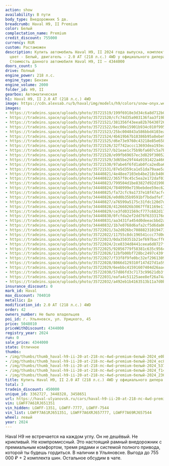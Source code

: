 ```yaml
---
action: show
availability: В пути
body_type: Внедорожник 5 дв.
breadcrumb: Haval H9, II Premium
color: Белый
complectation_name: Premium
credit_discount: 755000
currency: RUR
custom: Растаможен
description: Купить автомобиль Haval H9, II 2024 года выпуска, комплектация Premium,
  цвет - Белый, двигатель - 2.0 AT (218 л.с.) 4WD у официального дилера в г. Ульяновск.
  Стоимость данного автомобиля Haval H9, II – 4344000
doors_count: 5
drive: Полный
engine_power: 218 л.с.
engine_type: Бензин
engine_volume: 2000
folder_id: H9, II
gearbox: Автоматическая
h1: Haval H9, II 2.0 AT (218 л.с.) 4WD
image: https://cdn.alexsab.ru/b/haval/img/models/h9/colors/snow-onyx.webp
images:
- https://tradeins.space/uploads/photo/35721519/199f6918e3d34c6a8d712b04052e0bf2.jpg
- https://tradeins.space/uploads/photo/35721520/cfc74d35a903136faa3f19b601eec8cd.jpg
- https://tradeins.space/uploads/photo/35721521/381356f43eea82b764307261cd6537c0.jpg
- https://tradeins.space/uploads/photo/35721522/6ec00e15901b934c010f99519faf14f1.jpg
- https://tradeins.space/uploads/photo/35721523/25bc004843a586bbd4103ea30c123671.jpg
- https://tradeins.space/uploads/photo/35721524/4b619b67b18386b95a8ebe943018b85b.jpg
- https://tradeins.space/uploads/photo/35721525/d6e73e9760c43218e85e658253b7b98e.jpg
- https://tradeins.space/uploads/photo/35721526/32f742accc13693dea193ea0fa034c40.jpg
- https://tradeins.space/uploads/photo/35721527/b21eae1c75b9bfa607c5a7ba2850a2b3.jpg
- https://tradeins.space/uploads/photo/35721528/e99fb69657ec3d829f300523a9891624.jpg
- https://tradeins.space/uploads/photo/35721529/3d65be29f44a9191422a466f0c11870b.jpg
- https://tradeins.space/uploads/photo/35721530/97abe6f6fd1ab0fca2edba63a17de726.jpg
- https://tradeins.space/uploads/photo/35721531/87e5d359ca1e51da79aae5a03203b33b.jpg
- https://tradeins.space/uploads/photo/34440821/4e48ee7103eb4be218cb400b2ac34d23.JPG
- https://tradeins.space/uploads/photo/34440822/3657f0c45c5ea2e172daf03ff966c641.JPG
- https://tradeins.space/uploads/photo/34440823/799504d1be83827d92d199b0d1b61abb.JPG
- https://tradeins.space/uploads/photo/34440824/7840999e719bebdee59ec620f7ef254c.JPG
- https://tradeins.space/uploads/photo/34440825/fa72cfc9a1737e18f47acfc6209e4c9c.JPG
- https://tradeins.space/uploads/photo/34440826/e0d0b35b9591bf7bdadfef10a81cc59b.JPG
- https://tradeins.space/uploads/photo/34440827/a76599a5175c31fdc120d7d65e366f4a.JPG
- https://tradeins.space/uploads/photo/34440828/41266026b3067ff81169e1122d5750f7.JPG
- https://tradeins.space/uploads/photo/34440829/ce3fd031569cf777c682d174af65bb7d.JPG
- https://tradeins.space/uploads/photo/34440830/0fcfda2ef2dd76f6333176d0bd86f5d5.JPG
- https://tradeins.space/uploads/photo/34440831/aa3431fa454d0deeacbbd2a6c3a4818c.JPG
- https://tradeins.space/uploads/photo/34440832/1b7e0768d6afa2cf5d6da065e5b3e88b.JPG
- https://tradeins.space/uploads/photo/35722021/3a2d026bc7088823101947379e98a56f.jpg
- https://tradeins.space/uploads/photo/35722022/11755c8dc196541ccc77d0d18c43d93d.jpg
- https://tradeins.space/uploads/photo/35722023/0da350351b21ef697bacff6874f584b1.jpg
- https://tradeins.space/uploads/photo/35722024/2ce8334d8441ceea6d8727f76290d150.jpg
- https://tradeins.space/uploads/photo/35722025/92056779f58381c635c956c8791538fc.jpg
- https://tradeins.space/uploads/photo/35722026/12bfb00bf728bc2497c439f4e61ab6a5.jpg
- https://tradeins.space/uploads/photo/35722027/f33f8f9fe0bc32ef296130916c0fc078.jpg
- https://tradeins.space/uploads/photo/35722028/8066d129310f147d27d1a5937c6bb0d3.jpg
- https://tradeins.space/uploads/photo/35722029/6eebbc41591607404d26aace7bdde441.jpg
- https://tradeins.space/uploads/photo/35722030/57d86fd3c7173c99621db3f4edc1b173.jpg
- https://tradeins.space/uploads/photo/35722031/eafa4c51125aee8ef26a74adf928e6ab.jpg
- https://tradeins.space/uploads/photo/35722032/a492eb1b4163513b11a7d0b92333ba03.jpg
insurance_discount: 0
mark_id: Haval
max_discount: 704010
metallic: Да
modification_id: 2.0 AT (218 л.с.) 4WD
order: 42
owners_number: Не было владельцев
poi_id: г. Ульяновск, ул. Урицкого, 45
price: 5048010
priceWithDiscount: 4344000
registry_year: 2024
run: 0
sale_price: 4344000
state: Отличное
thumbs:
- /img/thumbs/thumb_haval-h9-ii-20-at-218-лс-4wd-premium-белый-2024_e0bf2_0.webp
- /img/thumbs/thumb_haval-h9-ii-20-at-218-лс-4wd-premium-белый-2024_ec8cd_1.webp
- /img/thumbs/thumb_haval-h9-ii-20-at-218-лс-4wd-premium-белый-2024_537c0_2.webp
- /img/thumbs/thumb_haval-h9-ii-20-at-218-лс-4wd-premium-белый-2024_f14f1_3.webp
- /img/thumbs/thumb_haval-h9-ii-20-at-218-лс-4wd-premium-белый-2024_23671_4.webp
title: Купить Haval H9, II 2.0 AT (218 л.с.) 4WD у официального дилера в Ульяновске
total: 3
tradein_discount: 450000
unique_id: 3362727, 3448328, 3458651
url: https://haval-ulyanovsk.ru/cars/haval-h9-ii-20-at-218-лс-4wd-premium-белый-2024/
vin: LGWFF7A61RJ651351
vin_hidden: LGWFF-1351, LGWFF-7777, LGWFF-7544
vin_list: LGWFF7A61RJ651351, LGWFF7A6XRJ657777, LGWFF7A69RJ657544
wheel: левый
year: 2024
---
```

<p>
 Haval H9 не встречается на каждом углу. Он не дешёвый. Не крикливый. Не компромиссный. Это настоящий рамный внедорожник с премиальным комфортом, тремя рядами и системой полного привода, которой ты будешь гордиться. В наличии в Ульяновске. Выгода до 755 000 ₽ + 2 комплекта шин. Остальное обсудим в чате.
</p>
<p>
</p>
<p>
</p>
